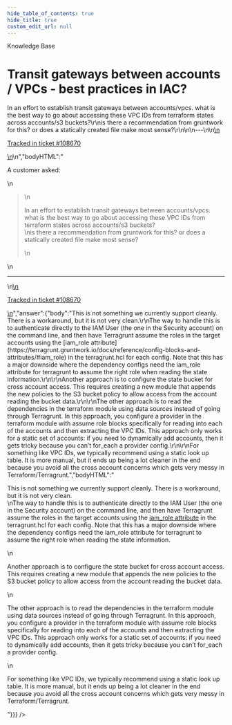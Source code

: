 ```yaml
---
hide_table_of_contents: true
hide_title: true
custom_edit_url: null
---
```



<head>
  <link rel="canonical" href="https://github.com/tnn-tnn-tnn-tnn-tnn-gruntwork-io/knowledge-base/discussions/438" />
</head>

<CenterLayout>
<span className="searchCategory">Knowledge Base</span>
<h1>Transit gateways between accounts / VPCs - best practices in IAC?</h1>
<GitHub discussion={{"id":"D_kwDOF8slf84APp3B","number":438,"author":{"login":"zackproser"},"title":"Transit gateways between accounts / VPCs - best practices in IAC?","body":"\nA customer asked: \r\n> In an effort to establish transit gateways between accounts/vpcs. what is the best way to go about accessing these VPC IDs from terraform states across accounts/s3 buckets?\r\nis there a recommendation from gruntwork for this? or does a statically created file make most sense?\r\n\n\n---\n\n<ins datetime=\"2022-05-27T17:10:48Z\">\n  <p><a href=\"https://support.gruntwork.io/hc/requests/108670\">Tracked in ticket #108670</a></p>\n</ins>\n","bodyHTML":"<p dir=\"auto\">A customer asked:</p>\n<blockquote>\n<p dir=\"auto\">In an effort to establish transit gateways between accounts/vpcs. what is the best way to go about accessing these VPC IDs from terraform states across accounts/s3 buckets?<br>\nis there a recommendation from gruntwork for this? or does a statically created file make most sense?</p>\n</blockquote>\n<hr>\n<ins datetime=\"2022-05-27T17:10:48Z\">\n  <p dir=\"auto\"><a href=\"https://support.gruntwork.io/hc/requests/108670\" rel=\"nofollow\">Tracked in ticket #108670</a></p>\n</ins>","answer":{"body":"This is not something we currently support cleanly. There is a workaround, but it is not very clean.\r\nThe way to handle this is to authenticate directly to the IAM User (the one in the Security account) on the command line, and then have Terragrunt assume the roles in the target accounts using the [iam_role attribute](https://terragrunt.gruntwork.io/docs/reference/config-blocks-and-attributes/#iam_role) in the terragrunt.hcl for each config. Note that this has a major downside where the dependency configs need the iam_role attribute for terragrunt to assume the right role when reading the state information.\r\n\r\nAnother approach is to configure the state bucket for cross account access. This requires creating a new module that appends the new policies to the S3 bucket policy to allow access from the account reading the bucket data.\r\n\r\nThe other approach is to read the dependencies in the terraform module using data sources instead of going through Terragrunt. In this approach, you configure a provider in the terraform module with assume role blocks specifically for reading into each of the accounts and then extracting the VPC IDs. This approach only works for a static set of accounts: if you need to dynamically add accounts, then it gets tricky because you can’t for_each a provider config.\r\n\r\nFor something like VPC IDs, we typically recommend using a static look up table. It is more manual, but it ends up being a lot cleaner in the end because you avoid all the cross account concerns which gets very messy in Terraform/Terragrunt.","bodyHTML":"<p dir=\"auto\">This is not something we currently support cleanly. There is a workaround, but it is not very clean.<br>\nThe way to handle this is to authenticate directly to the IAM User (the one in the Security account) on the command line, and then have Terragrunt assume the roles in the target accounts using the <a href=\"https://terragrunt.gruntwork.io/docs/reference/config-blocks-and-attributes/#iam_role\" rel=\"nofollow\">iam_role attribute</a> in the terragrunt.hcl for each config. Note that this has a major downside where the dependency configs need the iam_role attribute for terragrunt to assume the right role when reading the state information.</p>\n<p dir=\"auto\">Another approach is to configure the state bucket for cross account access. This requires creating a new module that appends the new policies to the S3 bucket policy to allow access from the account reading the bucket data.</p>\n<p dir=\"auto\">The other approach is to read the dependencies in the terraform module using data sources instead of going through Terragrunt. In this approach, you configure a provider in the terraform module with assume role blocks specifically for reading into each of the accounts and then extracting the VPC IDs. This approach only works for a static set of accounts: if you need to dynamically add accounts, then it gets tricky because you can’t for_each a provider config.</p>\n<p dir=\"auto\">For something like VPC IDs, we typically recommend using a static look up table. It is more manual, but it ends up being a lot cleaner in the end because you avoid all the cross account concerns which gets very messy in Terraform/Terragrunt.</p>"}}} />

</CenterLayout>
  

<!-- ##DOCS-SOURCER-START
{
  "sourcePlugin": "github-discussions",
  "hash": "151b89f2f06f4106f74ca1eff2629c4c"
}
##DOCS-SOURCER-END -->
